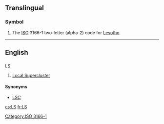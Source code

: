 {{also|.ls|l's|L's}}
==Translingual==

===Symbol===
{{head|mul|symbol}}
# The [[ISO]] 3166-1 two-letter (alpha-2) code for  [[Lesotho]].

[[Category:ISO 3166-1]]

----
==English==

==={{abbreviation}}===
; LS

# {{astronomy}} [[Local Supercluster]]

====Synonyms====
* {{sense|Local Supercluster}} [[LSC]]

[[cs:LS]]
[[fr:LS]]